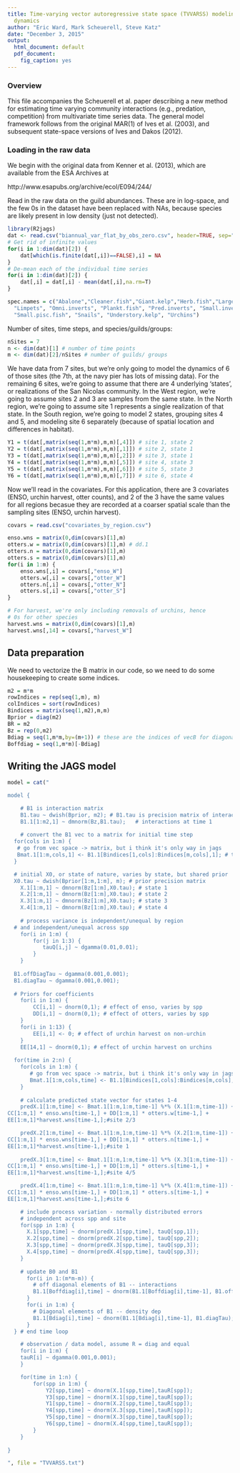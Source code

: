 ```yaml
---
title: Time-varying vector autoregressive state space (TVVARSS) modeling of multi-site community
  dynamics
author: "Eric Ward, Mark Scheuerell, Steve Katz"
date: "December 3, 2015"
output:
  html_document: default
  pdf_document:
    fig_caption: yes
---
```


### Overview
This file accompanies the Scheuerell et al. paper describing a new method for estimating time varying community interactions (e.g., predation, competition) from multivariate time series data. The general model framework follows from the original MAR(1) of Ives et al. (2003), and subsequent state-space versions of Ives and Dakos (2012).

### Loading in the raw data
We begin with the original data from Kenner et al. (2013), which are available from the ESA Archives at

http://www.esapubs.org/archive/ecol/E094/244/



Read in the raw data on the guild abundances. These are in log-space, and the few 0s in the dataset have been replaced with NAs, because species are likely present in low density (just not detected).

```r
library(R2jags)
dat <- read.csv("biannual_var_flat_by_obs_zero.csv", header=TRUE, sep=",")
# Get rid of infinite values
for(i in 1:dim(dat)[2]) {
	dat[which(is.finite(dat[,i])==FALSE),i] = NA
}
# De-mean each of the individual time series
for(i in 1:dim(dat)[2]) {
	dat[,i] = dat[,i] - mean(dat[,i],na.rm=T)
}

spec.names = c("Abalone","Cleaner.fish","Giant.kelp","Herb.fish","Large.invert.eating.fish",
  "Limpets", "Omni.inverts", "Plankt.fish", "Pred.inverts", "Small.invert.eating.fish",   
  "Small.pisc.fish", "Snails", "Understory.kelp", "Urchins")
```

Number of sites, time steps, and species/guilds/groups:  
```r
nSites = 7
n <- dim(dat)[1] # number of time points
m <- dim(dat)[2]/nSites # number of guilds/ groups
```

We have data from 7 sites, but we're only going to model the dynamics of 6 of those sites (the 7th, at the navy pier has lots of missing data). For the remaining 6 sites, we're going to assume that there are 4 underlying 'states', or realizations of the San Nicolas community. In the West region, we're going to assume sites 2 and 3 are samples from the same state. In the North region, we're going to assume site 1 represents a single realization of that state. In the South region, we're going to model 2 states, grouping sites 4 and 5, and modeling site 6 separately (because of spatial location and differences in habitat). 

```r
Y1 = t(dat[,matrix(seq(1,m*m),m,m)[,4]]) # site 1, state 2
Y2 = t(dat[,matrix(seq(1,m*m),m,m)[,1]]) # site 2, state 1
Y3 = t(dat[,matrix(seq(1,m*m),m,m)[,2]]) # site 3, state 1
Y4 = t(dat[,matrix(seq(1,m*m),m,m)[,5]]) # site 4, state 3
Y5 = t(dat[,matrix(seq(1,m*m),m,m)[,6]]) # site 5, state 3
Y6 = t(dat[,matrix(seq(1,m*m),m,m)[,7]]) # site 6, state 4
```

Now we'll read in the covariates. For this application, there are 3 covariates (ENSO, urchin harvest, otter counts), and 2 of the 3 have the same values for all regions becasue they are recorded at a coarser spatial scale than the sampling sites (ENSO, urchin harvest).  

```r
covars = read.csv("covariates_by_region.csv")

enso.wns = matrix(0,dim(covars)[1],m)
otters.w = matrix(0,dim(covars)[1],m) # dd.1
otters.n = matrix(0,dim(covars)[1],m) 
otters.s = matrix(0,dim(covars)[1],m)
for(i in 1:m) {
	enso.wns[,i] = covars[,"enso_W"]
	otters.w[,i] = covars[,"otter_W"]
	otters.n[,i] = covars[,"otter_N"]
	otters.s[,i] = covars[,"otter_S"]
}

# For harvest, we're only including removals of urchins, hence
# 0s for other species
harvest.wns = matrix(0,dim(covars)[1],m)
harvest.wns[,14] = covars[,"harvest_W"]
```

## Data preparation
We need to vectorize the B matrix in our code, so we need to do some housekeeping to create some indices.
```r
m2 = m*m
rowIndices = rep(seq(1,m), m)
colIndices = sort(rowIndices)
Bindices = matrix(seq(1,m2),m,m)
Bprior = diag(m2)
BR = m2
Bz = rep(0,m2)
Bdiag = seq(1,m*m,by=(m+1)) # these are the indices of vecB for diagonal
Boffdiag = seq(1,m*m)[-Bdiag]
```

## Writing the JAGS model
```r
model = cat("

model {

	# B1 is interaction matrix
	B1.tau ~ dwish(Bprior, m2); # B1.tau is precision matrix of interactions
	B1.1[1:m2,1] ~ dmnorm(Bz,B1.tau);	# interactions at time 1
		
	# convert the B1 vec to a matrix for initial time step	
  for(cols in 1:m) {
   # go from vec space -> matrix, but i think it's only way in jags
   Bmat.1[1:m,cols,1] <- B1.1[Bindices[1,cols]:Bindices[m,cols],1]; # this is by column            
  }

  # initial X0, or state of nature, varies by state, but shared prior
  X0.tau ~ dwish(Bprior[1:m,1:m], m); # prior precision matrix
	X.1[1:m,1] ~ dmnorm(Bz[1:m],X0.tau); # state 1
	X.2[1:m,1] ~ dmnorm(Bz[1:m],X0.tau); # state 2
	X.3[1:m,1] ~ dmnorm(Bz[1:m],X0.tau); # state 3
	X.4[1:m,1] ~ dmnorm(Bz[1:m],X0.tau); # state 4
					
	# process variance is independent/unequal by region
  # and independent/unequal across spp
	for(i in 1:m) {
		for(j in 1:3) {
		   tauQ[i,j] ~ dgamma(0.01,0.01);
		}		
	}
	
  B1.offDiagTau ~ dgamma(0.001,0.001);
  B1.diagTau ~ dgamma(0.001,0.001);    
  
  # Priors for coefficients  
	for(i in 1:m) {
		CC[i,1] ~ dnorm(0,1); # effect of enso, varies by spp
		DD[i,1] ~ dnorm(0,1); # effect of otters, varies by spp
	}
	for(i in 1:13) {
		EE[i,1] <- 0; # effect of urchin harvest on non-urchin
	}
	EE[14,1] ~ dnorm(0,1); # effect of urchin harvest on urchins
	    
  for(time in 2:n) {
  	for(cols in 1:m) {
  	   # go from vec space -> matrix, but i think it's only way in jags
  	   Bmat.1[1:m,cols,time] <- B1.1[Bindices[1,cols]:Bindices[m,cols],time-1];    	   
  	}
    	
    # calculate predicted state vector for states 1-4
    predX.1[1:m,time] <- Bmat.1[1:m,1:m,time-1] %*% (X.1[1:m,time-1]) + 
CC[1:m,1] * enso.wns[time-1,] + DD[1:m,1] * otters.w[time-1,] + 
EE[1:m,1]*harvest.wns[time-1,];#site 2/3

    predX.2[1:m,time] <- Bmat.1[1:m,1:m,time-1] %*% (X.2[1:m,time-1]) + 
CC[1:m,1] * enso.wns[time-1,] + DD[1:m,1] * otters.n[time-1,] + 
EE[1:m,1]*harvest.wns[time-1,];#site 1
    	
    predX.3[1:m,time] <- Bmat.1[1:m,1:m,time-1] %*% (X.3[1:m,time-1]) + 
CC[1:m,1] * enso.wns[time-1,] + DD[1:m,1] * otters.s[time-1,] + 
EE[1:m,1]*harvest.wns[time-1,];#site 4/5

    predX.4[1:m,time] <- Bmat.1[1:m,1:m,time-1] %*% (X.4[1:m,time-1]) + 
CC[1:m,1] * enso.wns[time-1,] + DD[1:m,1] * otters.s[time-1,] + 
EE[1:m,1]*harvest.wns[time-1,];#site 6

    # include process variation - normally distributed errors
    # independent across spp and site
    for(spp in 1:m) {
      X.1[spp,time] ~ dnorm(predX.1[spp,time], tauQ[spp,1]);
      X.2[spp,time] ~ dnorm(predX.2[spp,time], tauQ[spp,2]);
      X.3[spp,time] ~ dnorm(predX.3[spp,time], tauQ[spp,3]);
      X.4[spp,time] ~ dnorm(predX.4[spp,time], tauQ[spp,3]);		    		
    }
        
    # update B0 and B1
	  for(i in 1:(m*m-m)) {
	    # off diagonal elements of B1 -- interactions
	    B1.1[Boffdiag[i],time] ~ dnorm(B1.1[Boffdiag[i],time-1], B1.offDiagTau);	    		    	
	  }
	  for(i in 1:m) {
	    # Diagonal elements of B1 -- density dep
	    B1.1[Bdiag[i],time] ~ dnorm(B1.1[Bdiag[i],time-1], B1.diagTau);	    		    	
	  }
  } # end time loop

	# observation / data model, assume R = diag and equal
	for(i in 1:m) {
	tauR[i] ~ dgamma(0.001,0.001);
	}	

	for(time in 1:n) {
		for(spp in 1:m) {
			Y2[spp,time] ~ dnorm(X.1[spp,time],tauR[spp]);
			Y3[spp,time] ~ dnorm(X.1[spp,time],tauR[spp]);
			Y1[spp,time] ~ dnorm(X.2[spp,time],tauR[spp]);
			Y4[spp,time] ~ dnorm(X.3[spp,time],tauR[spp]);
			Y5[spp,time] ~ dnorm(X.3[spp,time],tauR[spp]);
			Y6[spp,time] ~ dnorm(X.4[spp,time],tauR[spp]);																		
		}
	}
	
}

", file = "TVVARSS.txt")
```


